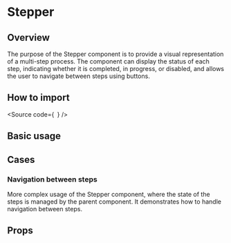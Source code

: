 

<Meta of={Stories} />

<H1>Stepper</H1>

<H2>Overview</H2>

The purpose of the Stepper component is to provide a visual representation of a multi-step process.
The component can display the status of each step, indicating whether it is completed, in progress, or disabled, and allows the user to navigate between steps using buttons.

<H2>How to import</H2>

<Source
  code={`
`}
/>

<H2>Basic usage</H2>

<Canvas of={Stories.Base} />

<H2>Cases</H2>

<H3>Navigation between steps</H3>

More complex usage of the Stepper component, where the state of the steps is managed by the parent component.
It demonstrates how to handle navigation between steps.

<Canvas of={CaseStories.WithNavigation} />

<H2>Props</H2>

<ArgTypes of={Stories} />
